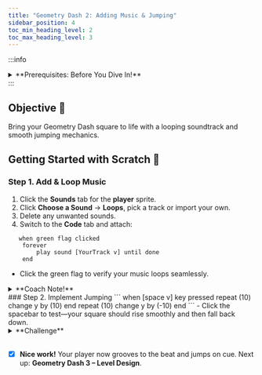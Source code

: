 ```yaml
---
title: "Geometry Dash 2: Adding Music & Jumping"
sidebar_position: 4
toc_min_heading_level: 2
toc_max_heading_level: 3
---
```


:::info
<details style={{border:'none'}}>
    <summary>**Prerequisites: Before You Dive In!**</summary>

- You have completed **Geometry Dash 1 – Drawing the Player** and saved your project.  
- You’re familiar with the Scratch editor: Stage, Sprites pane, Sounds tab, Blocks palette, and Scripts area.  
</details>
:::

## Objective 🧐

Bring your Geometry Dash square to life with a looping soundtrack and smooth jumping mechanics.

## Getting Started with Scratch 🚩

### Step 1. Add & Loop Music

1. Click the **Sounds** tab for the **player** sprite.  
2. Click **Choose a Sound** → **Loops**, pick a track or import your own.  
3. Delete any unwanted sounds.  
4. Switch to the **Code** tab and attach:

```scratch
   when green flag clicked
    forever
        play sound [YourTrack v] until done
    end
```
- Click the green flag to verify your music loops seamlessly.

<details style={{border:'none'}}>
<summary>**Coach Note!**</summary>

Using **play sound until done** ensures the full clip finishes before restarting, avoiding overlaps.

</details>
### Step 2. Implement Jumping
```
when [space v] key pressed
    repeat (10)
        change y by (10)
    end
    repeat (10)
        change y by (-10)
    end
```
- Click the spacebar to test—your square should rise smoothly and then fall back down.

<details style={{border:'none'}}>
<summary>**Challenge**</summary>

Tweak the repeat counts or change values for higher jumps or longer airtime!

</details>
<br />

- [x] **Nice work!** Your player now grooves to the beat and jumps on cue. Next up: **Geometry Dash 3 – Level Design**.